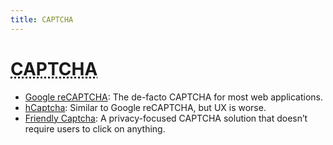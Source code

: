 ```yaml
---
title: CAPTCHA
---
```


# <abbr title="Completely Automated Public Turing test to tell Computers and Humans Apart">CAPTCHA</abbr>

- [Google reCAPTCHA](https://developers.google.com/recaptcha): The de-facto CAPTCHA for most web applications.
- [hCaptcha](https://www.hcaptcha.com/): Similar to Google reCAPTCHA, but UX is worse.
- [Friendly Captcha](https://friendlycaptcha.com/): A privacy-focused CAPTCHA solution that doesn’t require users to click on anything.
